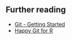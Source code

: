 ::: {.center-y}

# Further reading

- [Git - Getting Started](https://git-scm.com/book/en/v2/Getting-Started-About-Version-Control)
- [Happy Git for R](https://happygitwithr.com/)

:::